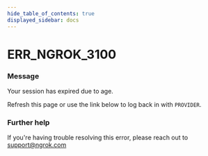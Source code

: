 ```yaml
---
hide_table_of_contents: true
displayed_sidebar: docs
---
```



# ERR_NGROK_3100

### Message

Your session has expired due to age.

Refresh this page or use the link below to log back in with `PROVIDER`.

<ErrorDetails error="err_ngrok_3100" />

### Further help

If you're having trouble resolving this error, please reach out to [support@ngrok.com](mailto:support@ngrok.com?subject=Help%20with%20ERR_NGROK_3100)

